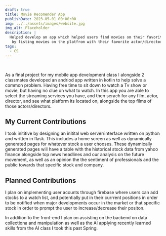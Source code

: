 ```yaml
---
draft: true
title: Movie Recomender App
publishDate: 2023-05-01 00:00:00
img: ../../assets/images/website.jpg
img_alt: Placeholder
description: |
  Helped develop an app which helped users find movies on their favorite streaming service
   by listing movies on the platfrom with their favorite actor/director.
tags:
  - CS
---
```

<div class="h-0" style="visibility:hidden">![Sample Image](../../assets/images/website.jpg)</div>

As a final project for my mobile app development class I alongside 2 classmates developed an andriod app written in kotlin to help solve a common problem. Having free time to sit down to watch a Tv show or movie, but having no clue on what to watch. In this app you are able to select the streaming services you have, and then serach for any film, actor, director, and see what platform its located on, alongside the top films of those actors/directors.

## My Current Contributions

I took inititive by designing an initital web server/interface written on python and written in flask. This includes a home screen as well as dynamically generated pages for whatever stock a user chooses. These dynamically generated pages will have a table with the historical stock data from yahoo finance alongside top news headlines and our analysis on the future movement, as well as an opinion the the sentiment of professionals and the public towards that specific stock and company. 

## Planned Contributions

I plan on implementing user acounts through firebase where users can add stocks to a watch list, and potentially put in their currrent positions in order to be notified when major developments occur in the market or that specific stock in order to prompt the user to increase/decrease their positon. 

In addition to the front-end I plan on assisting on the backend on data collectiona and manipulation as well as the AI applying recently learned skills from the AI class I took this past Spring.